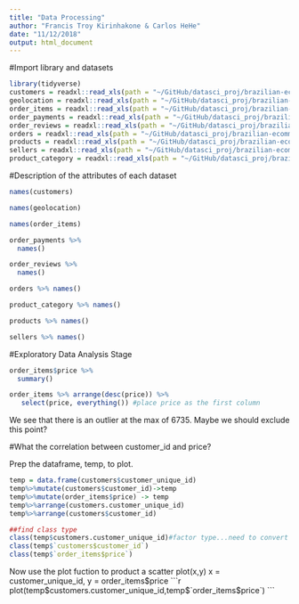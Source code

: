 ```yaml
---
title: "Data Processing"
author: "Francis Troy Kirinhakone & Carlos HeHe"
date: "11/12/2018"
output: html_document
---
```

#Import library and datasets
```r
library(tidyverse)
customers = readxl::read_xls(path = "~/GitHub/datasci_proj/brazilian-ecommerce_ver6/olist_customers_dataset.xls")
geolocation = readxl::read_xls(path = "~/GitHub/datasci_proj/brazilian-ecommerce_ver6/olist_geolocation_dataset.xls")
order_items = readxl::read_xls(path = "~/GitHub/datasci_proj/brazilian-ecommerce_ver6/olist_order_items_dataset.xls")
order_payments = readxl::read_xls(path = "~/GitHub/datasci_proj/brazilian-ecommerce_ver6/olist_order_payments_dataset.xls")
order_reviews = readxl::read_xls(path = "~/GitHub/datasci_proj/brazilian-ecommerce_ver6/olist_order_reviews_dataset.xls")
orders = readxl::read_xls(path = "~/GitHub/datasci_proj/brazilian-ecommerce_ver6/olist_orders_dataset.xls")
products = readxl::read_xls(path = "~/GitHub/datasci_proj/brazilian-ecommerce_ver6/olist_products_dataset.xls")
sellers = readxl::read_xls(path = "~/GitHub/datasci_proj/brazilian-ecommerce_ver6/olist_sellers_dataset.xls")
product_category = readxl::read_xls(path = "~/GitHub/datasci_proj/brazilian-ecommerce_ver6/product_category_name_translation.xls")
```

#Description of the attributes of each dataset
```r
names(customers)
```
```r
names(geolocation)
```
```r
names(order_items)
```
```r
order_payments %>%
  names()
```
```r
order_reviews %>%
  names()
```
```r
orders %>% names()
```
```r
product_category %>% names()
```
```r
products %>% names()
```
```r
sellers %>% names()
```

#Exploratory Data Analysis Stage
```r
order_items$price %>%
  summary()

order_items %>% arrange(desc(price)) %>%
   select(price, everything()) #place price as the first column
```
We see that there is an outlier at the max of 6735. Maybe we should exclude this point?

#What the correlation between customer_id and price?

Prep the dataframe, temp, to plot.
```r
temp = data.frame(customers$customer_unique_id)
temp%>%mutate(customers$customer_id)->temp
temp%>%mutate(order_items$price) -> temp
temp%>%arrange(customers.customer_unique_id)
temp%>%arrange(customers$customer_id)

##find class type
class(temp$customers.customer_unique_id)#factor type...need to convert to string
class(temp$`customers$customer_id`)
class(temp$`order_items$price`)
```
Now use the plot fuction to product a scatter plot(x,y) x = customer_unique_id, y = order_items$price
```r
plot(temp$customers.customer_unique_id,temp$`order_items$price`)
```



